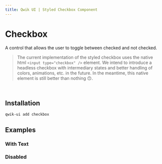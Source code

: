 ```yaml
---
title: Qwik UI | Styled Checkbox Component
---
```



<StatusBanner status={statusByComponent.styled.Checkbox} />

# Checkbox

A control that allows the user to toggle between checked and not checked.

> The current implementation of the styled checkbox uses the native html `<input type="checkbox" />` element. We intend to introduce a headless checkbox with intermediary states and better handling of colors, animations, etc. in the future. In the meantime, this native element is still better than nothing 🙃.

<br />

<Showcase name="hero" />

## Installation

```sh
qwik-ui add checkbox
```

## Examples

### With Text

<Showcase name="with-text" vertical />

### Disabled

<Showcase name="disabled" vertical />
